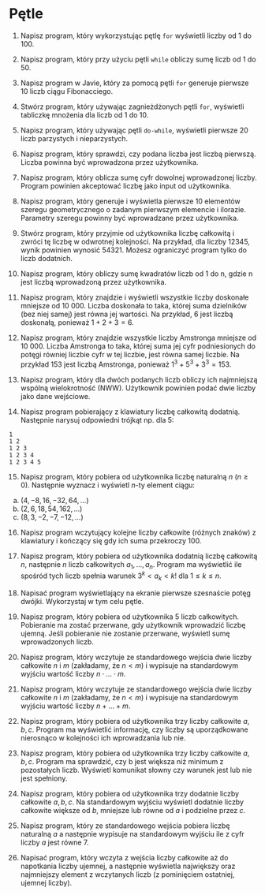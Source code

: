 # Pętle

(1) Napisz program, który wykorzystując pętlę `for` wyświetli liczby od 1 do 100.

(2) Napisz program, który przy użyciu pętli `while` obliczy sumę liczb od 1 do 50.

(3) Napisz program w Javie, który za pomocą pętli `for` generuje pierwsze 10 liczb ciągu Fibonacciego.

(4) Stwórz program, który używając zagnieżdżonych pętli `for`, wyświetli tabliczkę mnożenia dla liczb od 1 do 10.

(5) Napisz program, który używając pętli `do-while`, wyświetli pierwsze 20 liczb parzystych i nieparzystych.

(6) Napisz program, który sprawdzi, czy podana liczba jest liczbą pierwszą. Liczba powinna być wprowadzona przez użytkownika.

(7) Napisz program, który oblicza sumę cyfr dowolnej wprowadzonej liczby. Program powinien akceptować liczbę jako input od użytkownika.

(8) Napisz program, który generuje i wyświetla pierwsze 10 elementów szeregu geometrycznego o zadanym pierwszym elemencie i ilorazie. Parametry szeregu powinny być wprowadzane przez użytkownika.

(9) Stwórz program, który przyjmie od użytkownika liczbę całkowitą i zwróci tę liczbę w odwrotnej kolejności. Na przykład, dla liczby 12345, wynik powinien wynosić 54321. Możesz ograniczyć program tylko do liczb dodatnich.

(10) Napisz program, który obliczy sumę kwadratów liczb od 1 do n, gdzie n jest liczbą wprowadzoną przez użytkownika.

(11) Napisz program, który znajdzie i wyświetli wszystkie liczby doskonałe mniejsze od 10 000. Liczba doskonała to taka, której suma dzielników (bez niej samej) jest równa jej wartości. Na przykład, 6 jest liczbą doskonałą, ponieważ $1 + 2 + 3 = 6$.

(12) Napisz program, który znajdzie wszystkie liczby Amstronga mniejsze od 10 000. Liczba Amstronga to taka, której suma jej cyfr podniesionych do potęgi równiej liczbie cyfr w tej liczbie, jest równa samej liczbie. Na przykład 153 jest liczbą Amstronga, ponieważ $1^3 + 5^3 + 3^3 = 153$.

(13) Napisz program, który dla dwóch podanych liczb obliczy ich najmniejszą wspólną wielokrotność (NWW). Użytkownik powinien podać dwie liczby jako dane wejściowe.

(14) Napisz program pobierający z klawiatury liczbę całkowitą dodatnią. Następnie narysuj odpowiedni trójkąt np. dla 5:

```         
1
1 2
1 2 3
1 2 3 4
1 2 3 4 5
```

15. Napisz program, który pobiera od użytkownika liczbę naturalną $n$ ($n\geqslant 0$). Następnie wyznacz i wyświetl $n$-ty element ciągu:

a)  $(4,-8,16,-32,64,\ldots )$
b)  $(2,6,18,54,162,\ldots )$
c)  $(8,3,-2,-7,-12,\ldots )$

16. Napisz program wczytujący kolejne liczby całkowite (różnych znaków) z klawiatury i kończący się gdy ich suma przekroczy 100.

17. Napisz program, który pobiera od użytkownika dodatnią liczbę całkowitą $n$, następnie $n$ liczb całkowitych $a_1, \ldots, a_n$. Program ma wyświetlić ile spośród tych liczb spełnia warunek $3^k < a_k <k!$ dla $1\leq k \leq n$.

18. Napisać program wyświetlający na ekranie pierwsze szesnaście potęg dwójki. Wykorzystaj w tym celu pętle.

19. Napisz program, który pobiera od użytkownika 5 liczb całkowitych. Pobieranie ma zostać przerwane, gdy użytkownik wprowadzić liczbę ujemną. Jeśli pobieranie nie zostanie przerwane, wyświetl sumę wprowadzonych liczb.

20. Napisz program, który wczytuje ze standardowego wejścia dwie liczby całkowite $n$ i $m$ (zakładamy, że $n < m$) i wypisuje na standardowym wyjściu wartość liczby $n\cdot \ldots \cdot m$.

21. Napisz program, który wczytuje ze standardowego wejścia dwie liczby całkowite $n$ i $m$ (zakładamy, że $n < m$) i wypisuje na standardowym wyjściu wartość liczby $n+ \ldots + m$.

22. Napisz program, który pobiera od użytkownika trzy liczby całkowite $a, b, c$. Program ma wyświetlić informację, czy liczby są uporządkowane nierosnąco w kolejności ich wprowadzania lub nie.

23. Napisz program, który pobiera od użytkownika trzy liczby całkowite $a, b, c$. Program ma sprawdzić, czy b jest większa niż minimum z pozostałych liczb. Wyświetl komunikat słowny czy warunek jest lub nie jest spełniony.

24. Napisz program, który pobiera od użytkownika trzy dodatnie liczby całkowite $a, b, c$. Na standardowym wyjściu wyświetl dodatnie liczby całkowite większe od $b$, mniejsze lub równe od $a$ i podzielne przez $c$.

25. Napisz program, który ze standardowego wejścia pobiera liczbę naturalną $a$ a następnie wypisuje na standardowym wyjściu ile z cyfr liczby $a$ jest równe 7.

26. Napisać program, który wczyta z wejścia liczby całkowite aż do napotkania liczby ujemnej, a następnie wyświetla największy oraz najmniejszy element z wczytanych liczb (z pominięciem ostatniej, ujemnej liczby).
